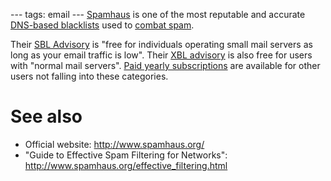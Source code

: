 ---
tags: email
---
[[Spamhaus]] is one of the most reputable and accurate [[DNS-based blacklists]] used to [[combat spam]].

Their [http://www.spamhaus.org/sbl/index.lasso SBL Advisory] is "free for individuals operating small mail servers as long as your email traffic is low". Their [http://www.spamhaus.org/xbl/index.lasso XBL advisory] is also free for users with "normal mail servers". [http://www.spamhaus.org/datafeed/index.html Paid yearly subscriptions] are available for other users not falling into these categories.

= See also =

* Official website: http://www.spamhaus.org/
* "Guide to Effective Spam Filtering for Networks": http://www.spamhaus.org/effective_filtering.html
